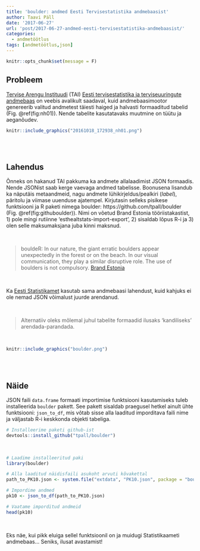 ```yaml
---
title: 'boulder: andmed Eesti Tervisestatistika andmebaasist'
author: Taavi Päll
date: '2017-06-27'
url: 'post/2017-06-27-andmed-eesti-tervisestatistika-andmebaasist/'
categories:
  - andmetöötlus
tags: [andmetöötlus,json]
---
```


```r
knitr::opts_chunk$set(message = F)
```

## Probleem
[Tervise Arengu Instituudi](http://www.tai.ee/et/) (TAI) [Eesti tervisestatistika ja terviseuuringute andmebaas](http://pxweb.tai.ee/PXWeb2015/index.html) on veebis avalikult saadaval, kuid andmebaasimootor genereerib valitud andmetest täiesti haiged ja halvasti formaaditud tabelid (Fig. \@ref(fig:nh01)). 
Nende tabelite kasutatavaks muutmine on tüütu ja aeganõudev. 

```r
knitr::include_graphics("20161018_172938_nh01.png")
```

 <br/><br/>

## Lahendus
Õnneks on hakanud TAI pakkuma ka andmete allalaadimist JSON formaadis. 
Nende JSONist saab kerge vaevaga andmed tabelisse. 
Boonusena lisandub ka näputäis metaandmeid, nagu andmete lühikirjeldus/pealkiri (_label_), päritolu ja viimase uuenduse ajatempel. 
Kirjutasin selleks pisikese funktsiooni ja R paketi nimega boulder: https://github.com/tpall/boulder (Fig. \@ref(fig:githuboulder)).
Nimi on võetud Brand Estonia tööriistakastist, 1) pole mingi rutiinne 'esthealtstats-import-export', 2) sisaldab lõpus R-i ja 3) olen selle maksumaksjana juba kinni maksnud.

<br/>

> bouldeR: In our nature, the giant erratic boulders appear unexpectedly in the forest or on the beach. In our visual communication, they play a similar disruptive role. The use of boulders is not compulsory. [Brand Estonia](https://brand.estonia.ee/design/boulders/)

<br/>

Ka [Eesti Statistikamet](http://pub.stat.ee/px-web.2001/dialog/statfile2.asp) kasutab sama andmebaasi lahendust, kuid kahjuks ei ole nemad JSON võimalust juurde arendanud.

<br/>

> Alternatiiv oleks mõlemal juhul tabelite formaadid ilusaks 'kandiliseks' arendada-parandada.

<br/>

```r
knitr::include_graphics("boulder.png")
```

<br/><br/>

## Näide
JSON faili `data.frame` formaati importimise funktsiooni kasutamiseks tuleb installeerida `boulder` pakett. 
See pakett sisaldab praegusel hetkel ainult ühte funktsiooni: `json_to_df`, mis võtab sisse alla laaditud imporditava faili nime ja väljastab R-i keskkonda objekti tabeliga.
```r
# Installeerime paketi github-ist
devtools::install_github("tpall/boulder")
```

<br/>

```r
# Laadime installeeritud paki
library(boulder)

# Alla laaditud näidisfaili asukoht arvuti kõvakettal
path_to_PK10.json <- system.file("extdata", "PK10.json", package = "boulder", mustWork = TRUE)

# Impordime andmed
pk10 <- json_to_df(path_to_PK10.json)

# Vaatame imporditud andmeid
head(pk10)
```

<br/>

Eks näe, kui pikk eluiga sellel funktsioonil on ja muidugi Statistikaameti andmebaas... 
Seniks, ilusat avastamist!

<br/><br/>

